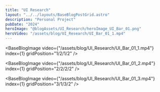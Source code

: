 ```yaml
---
title: "UI Research"
layout: "../../layouts/BaseBlogPostGrid.astro"
description: "Personal Project"
pubDate: "2024"
heroImage: "@blogAssets/UI_Research/heroImage_UI_Bar_01.png"
heroVideo: "/assets/blog/UI_Research/UI_Bar_01_1.mp4"
---
```



<BaseBlogHeadTile
  index="1"
  title={frontmatter.title}
  date={frontmatter.pubDate}
  text="UI Research"
  gridPosition="1/1/1/3"
/>

<BaseBlogImage
  video={"/assets/blog/UI_Research/UI_Bar_01_1.mp4"}
  index={1}
  gridPosition="1/2/1/2"
/>

<BaseBlogImage
  video={"/assets/blog/UI_Research/UI_Bar_01_2.mp4"}
  index={1}
  gridPosition="2/2/2/2"
/>

<BaseBlogImage
  video={"/assets/blog/UI_Research/UI_Bar_01_3.mp4"}
  index={1}
  gridPosition="3/1/3/2"
/>

